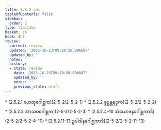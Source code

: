 ```yaml
---
title: 2.5.2 ဒုက
tableOfContents: false
sidebar:
  order: 2
type: tipitaka
basket: ab
book: dht
review:
  current: review
  updated: '2025-10-23T09:20:50.606607'
  updated_by: ''
  notes: ''
  history:
  - state: review
    date: '2025-10-23T09:20:50.606607'
    updated_by: ''
    notes: ''
    previous_state: draft
---
```



<ReviewStatus review={frontmatter.review} showDetails={true} />

<HypothesisAnnotation frontmatter={frontmatter} />

<DynamicBreadcrumb />



<TableOfContents book="dht" section="2.5.2">
* [2.5.2.1 ဟေတုဂေါစ္ဆက](2-5-2/2-5-2-1)
* [2.5.2.2 စူဠန္တရဒုက](2-5-2/2-5-2-2)
* [2.5.2.3 အာသဝဂေါစ္ဆက](2-5-2/2-5-2-3)
* [2.5.2.4–10 သံယောဇနဂေါစ္ဆကာဒိ](2-5-2/2-5-2-4–10)
* [2.5.2.11–13 ဥပါဒါနဂေါစ္ဆကာဒိ](2-5-2/2-5-2-11–13)
</TableOfContents>
